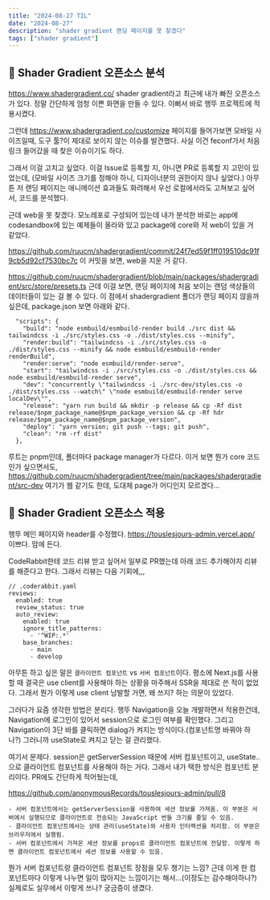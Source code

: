```yaml
---
title: "2024-08-27 TIL"
date: "2024-08-27"
description: "shader gradient 랜딩 페이지를 못 찾겠다"
tags: ["shader gradient"]
---
```


## 📌 Shader Gradient 오픈소스 분석
https://www.shadergradient.co/
shader gradient라고 최근에 내가 빠진 오픈소스가 있다.
정말 간단하게 엄청 이쁜 화면을 만들 수 있다.
이뻐서 바로 행뚜 프로젝트에 적용시켰다.

그런데 https://www.shadergradient.co/customize 페이지를 들어가보면
모바일 사이즈일때, 도구 툴?이 제대로 보이지 않는 이슈를 발견했다.
사실 이건 feconf가서 처음 링크 들어갔을 때 찾은 이슈이기도 하다.

그래서 이걸 고치고 싶었다. 이걸 Issue로 등록할 지, 아니면 PR로 등록할 지 고민이 있었는데,
(모바일 사이즈 크기를 정해야 하니, 디자이너분의 권한이지 않나 싶었다.)
아무튼 저 랜딩 페이지는 애니메이션 효과들도 화려해서 우선 로컬에서라도 고쳐보고 싶어서, 코드를 분석했다.

근데 web을 못 찾겠다.
모노레포로 구성되어 있는데 내가 분석한 바로는
app에 codesandbox에 있는 예제들이 올라와 있고
package에 core와 저 web이 있을 거 같았다.

https://github.com/ruucm/shadergradient/commit/24f7ed59f1ff019510dc91f9cb5d92cf7530bc7c
이 커밋을 보면, web을 지운 거 같다.

https://github.com/ruucm/shadergradient/blob/main/packages/shadergradient/src/store/presets.ts
근데 이걸 보면, 랜딩 페이지에 처음 보이는 랜덤 색상들의 데이터들이 있는 걸 볼 수 있다.
이 점에서 shadergradient 폴더가 랜딩 페이지 않을까 싶은데, package.json 보면 아래와 같다.

```
  "scripts": {
    "build": "node esmbuild/esmbuild-render build ./src dist && tailwindcss -i ./src/styles.css -o ./dist/styles.css --minify",
    "render:build": "tailwindcss -i ./src/styles.css -o ./dist/styles.css --minify && node esmbuild/esmbuild-render renderBuild",
    "render:serve": "node esmbuild/render-serve",
    "start": "tailwindcss -i ./src/styles.css -o ./dist/styles.css && node esmbuild/esmbuild-render serve",
    "dev": "concurrently \"tailwindcss -i ./src-dev/styles.css -o ./dist/styles.css --watch\" \"node esmbuild/esmbuild-render serve localDev\"",
    "release": "yarn run build && mkdir -p release && cp -Rf dist release/$npm_package_name@$npm_package_version && cp -Rf hdr release/$npm_package_name@$npm_package_version",
    "deploy": "yarn version; git push --tags; git push",
    "clean": "rm -rf dist"
  },
```

루트는 pnpm인데, 폴더마다 package manager가 다르다.
이거 보면 뭔가 core 코드인가 싶으면서도, 
https://github.com/ruucm/shadergradient/tree/main/packages/shadergradient/src-dev
여기가 웹 같기도 한데, 도대체 page가 어디인지 모르겠다...

## 📌 Shader Gradient 오픈소스 적용
행뚜 메인 페이지와 header를 수정했다.
https://touslesjours-admin.vercel.app/
이쁘다. 맘에 든다.

CodeRabbit한테 코드 리뷰 받고 싶어서 일부로 PR했는데 아래 코드 추가해야지 리뷰를 해준다고 한다.
그래서 리뷰는 다음 기회에,,,
```
// .coderabbit.yaml
reviews:
  enabled: true
  review_status: true
  auto_review:
    enabled: true
    ignore_title_patterns:
      - '^WIP:.*'
    base_branches:
      - main
      - develop
```

아무튼 하고 싶은 말은 `클라이언트 컴포넌트` vs `서버 컴포넌트`이다.
평소에 Next.js를 사용할 때 결국은 use client를 사용해야 하는 상황을 마주해서 SSR을 제대로 쓴 적이 없었다.
그래서 뭔가 이렇게 use client 남발할 거면, 왜 쓰지? 하는 의문이 있었다.

그러다가 요즘 생각한 방법은 분리다.
행뚜 Navigation을 오늘 개발하면서 적용한건데,
Navigation에 로그인이 있어서 session으로 로그인 여부를 확인했다.
그리고 Navigation이 3단 바를 클릭하면 dialog가 켜지는 방식이다.(컴포넌트명 바꿔야 하나?)
그러니까 useState로 켜지고 닫는 걸 관리했다.

여기서 문제다. session은 getServerSession 때문에 서버 컴포넌트이고, useState..으로 클라이언트 컴포넌트를 사용해야 하는 거다.
그래서 내가 택한 방식은 컴포넌트 분리이다.
PR에도 간단하게 적어뒀는데,

https://github.com/anonymousRecords/touslesjours-admin/pull/8
```
- 서버 컴포넌트에서는 getServerSession을 사용하여 세션 정보를 가져옴. 이 부분은 서버에서 실행되므로 클라이언트로 전송되는 JavaScript 번들 크기를 줄일 수 있음.
- 클라이언트 컴포넌트에서는 상태 관리(useState)와 사용자 인터랙션을 처리함. 이 부분은 브라우저에서 실행됨.
- 서버 컴포넌트에서 가져온 세션 정보를 props로 클라이언트 컴포넌트에 전달함. 이렇게 하면 클라이언트 컴포넌트에서 세션 정보를 사용할 수 있음.
```

뭔가 서버 컴포넌트랑 클라이언트 컴포넌트 장점을 모두 챙기는 느낌?
근데 이게 한 컴포넌트마다 이렇게 나누면 일이 많아지는 느낌이기는 해서...(이정도는 감수해야하나?)
실제로도 실무에서 이렇게 쓰나? 궁금증이 생겼다.
